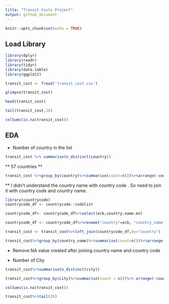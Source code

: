 ```yaml
---
title: "Transit Costs Project"
output: github_document
---
```


```r
knitr::opts_chunk$set(echo = TRUE)
```


## Load Library

```r
library(dplyr)
library(readr)
library(tidyr)
library(data.table)
library(ggplot2)
```

```r
transit_cost <- fread('transit_cost.csv')
```


```r
glimpse(transit_cost)
```


```r
head(transit_cost)
```
```r
tail(transit_cost,10)
```
```r
colSums(is.na(transit_cost))
```


## EDA

* Number of country in the list

```r
transit_cost %>% summarise(n_distinct(country))
```

** 57 countries **

```r
transit_cost %>%group_by(country)%>%summarise(count=n())%>%arrange(-count)
```
** I didn't understand the country name with country code . So need to join it with country code and country name.

```r
library(countrycode)
countrycode_df <- countrycode::codelist
```


```r
countrycode_df<- countrycode_df%>%select(ecb,country.name.en)
```

```r
countrycode_df <- countrycode_df%>%rename("country"=ecb, "country_name"=country.name.en)
```


```r
transit_cost <- transit_cost%>%left_join(countrycode_df,by="country")
```


```r
transit_cost%>%group_by(country_name)%>%summarise(count=n())%>%arrange(-count)
```

* Remove NA value created after joining country name and country code



* Number of City 

```r
transit_cost%>%summarise(n_distinct(city))
```



```r
transit_cost%>%group_by(city)%>%summarise(count = n())%>% arrange(-count)
```



```r
colSums(is.na(transit_cost))
```
```r
transit_cost%>%tail(20)
```


